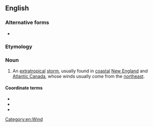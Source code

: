 ==English==
{{wikipedia}}

===Alternative forms===
* {{alt|en|nor'easter|noreaster}}

===Etymology===
{{compound|en|north|easter}}

===Noun===
{{en-noun}}

# An [[extratropical]] [[storm]], usually found in [[coastal]] [[New England]] and [[Atlantic Canada]], whose winds usually come from the [[northeast]].

====Coordinate terms====
* {{l|en|southeaster}}
* {{l|en|southwester}}
* {{l|en|northwester}}

[[Category:en:Wind]]